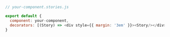 ```js
// your-component.stories.js

export default {
  component: your-component,
  decorators: [(Story) => <div style={{ margin: '3em' }}><Story/></div>]
}
``` 